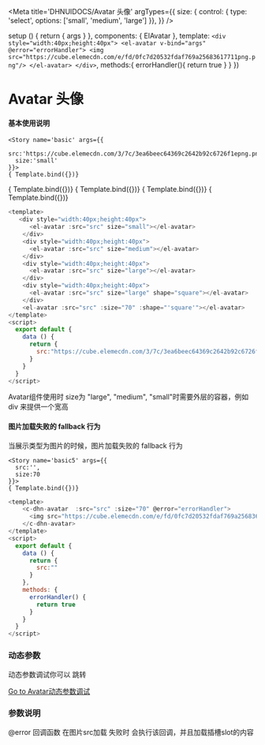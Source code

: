 
<Meta title='DHNUIDOCS/Avatar 头像' argTypes={{
  size: { control: { type: 'select', options: ['small', 'medium', 'large'] }},
}} />


  setup () {
    return {
      args
    }
  },
  components: { ElAvatar },
  template: `
    <div style="width:40px;height:40px">
      <el-avatar v-bind="args" @error="errorHandler">
      <img src="https://cube.elemecdn.com/e/fd/0fc7d20532fdaf769a25683617711png.png"/>
      </el-avatar>
      </div>
  `,
  methods:{
    errorHandler(){
      return true
    }
  }
})




# Avatar 头像


#### 基本使用说明

<Preview>
    
    <Story name='basic' args={{
      src:'https://cube.elemecdn.com/3/7c/3ea6beec64369c2642b92c6726f1epng.png',
      size:'small'
    }}>
    { Template.bind({})}
  </Story>
      <Story name='basic1' args={{
      src:'https://cube.elemecdn.com/3/7c/3ea6beec64369c2642b92c6726f1epng.png',
      size:'medium'
    }}>
    { Template.bind({})}
  </Story>
      <Story name='basic2' args={{
      src:'https://cube.elemecdn.com/3/7c/3ea6beec64369c2642b92c6726f1epng.png',
      size:'large'
    }}>
    { Template.bind({})}
  </Story>
    <Story name='basic3' args={{
      src:'https://cube.elemecdn.com/3/7c/3ea6beec64369c2642b92c6726f1epng.png',
      size:'large',
      shape:"square"
    }}>
    { Template.bind({})}
  </Story>
      <Story name='basic4' args={{
      src:'https://cube.elemecdn.com/3/7c/3ea6beec64369c2642b92c6726f1epng.png',
      size:70,
      shape:"square"
    }}>
    { Template.bind({})}
  </Story>
  
</Preview>

```javascript
<template>
   <div style="width:40px;height:40px">
      <el-avatar :src="src" size="small"></el-avatar>
    </div>
    <div style="width:40px;height:40px">
      <el-avatar :src="src" size="medium"></el-avatar>
    </div>
    <div style="width:40px;height:40px">
      <el-avatar :src="src" size="large"></el-avatar>
    </div>
    <div style="width:40px;height:40px">
      <el-avatar :src="src" size="large" shape="square"></el-avatar>
    </div>
    <el-avatar :src="src" :size="70" :shape="'square'"></el-avatar>
</template>
<script>
  export default {
    data () {
      return {
        src:"https://cube.elemecdn.com/3/7c/3ea6beec64369c2642b92c6726f1epng.png"
      }
    }
  }
</script>
```

Avatar组件使用时 size为 "large", "medium", "small"时需要外层的容器，例如div 来提供一个宽高






#### 图片加载失败的 fallback 行为

当展示类型为图片的时候，图片加载失败的 fallback 行为

<Preview>
    
    <Story name='basic5' args={{
      src:'',
      size:70
    }}>
    { Template.bind({})}
  </Story>
</Preview>

```javascript
<template>
    <c-dhn-avatar  :src="src" :size="70" @error="errorHandler">
      <img src="https://cube.elemecdn.com/e/fd/0fc7d20532fdaf769a25683617711png.png"/>
    </c-dhn-avatar>
</template>
<script>
  export default {
    data () {
      return {
        src:""
      }
    },
    methods: {
      errorHandler() {
        return true
      }
    }
  }
</script>
```






### 动态参数

动态参数调试你可以 跳转

[Go to Avatar动态参数调试](?path=/docs/dhnui-avatar--index)

[^_^]:<ArgsTable story="basic"/> 

### 参数说明

<ArgsTable of={CDhnAvatar}/>



@error 回调函数 在图片src加载 失败时 会执行该回调，并且加载插槽slot的内容



